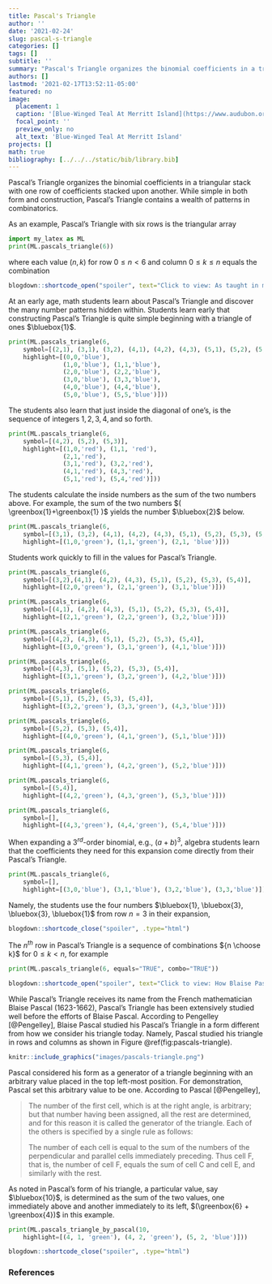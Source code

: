 ```yaml
---
title: Pascal's Triangle
author: ''
date: '2021-02-24'
slug: pascal-s-triangle
categories: []
tags: []
subtitle: ''
summary: "Pascal's Triangle organizes the binomial coefficients in a triangular stack with one row of coefficients stacked upon another. While Pascal's Triangle receives its name from the French mathematician Blaise Pascal, Pascal's Triangle has been extensively studied well before the efforts of Blaise Pascal."
authors: []
lastmod: '2021-02-17T13:52:11-05:00'
featured: no
image:
  placement: 1
  caption: '[Blue-Winged Teal At Merritt Island](https://www.audubon.org/field-guide/bird/blue-winged-teal) by C Railey is licensed under [CC BY 4.0](https://creativecommons.org/licenses/by/4.0/)'
  focal_point: ''
  preview_only: no
  alt_text: 'Blue-Winged Teal At Merritt Island'
projects: []
math: true
bibliography: [../../../static/bib/library.bib]
---
```

Pascal's Triangle organizes the binomial coefficients in a triangular stack with one row of coefficients stacked upon another. While simple in both form and construction, Pascal's Triangle contains a wealth of patterns in combinatorics.

As an example, Pascal's Triangle with six rows is the triangular array
```python
import my_latex as ML
print(ML.pascals_triangle(6))
```
where each value $(n,k)$ for row $0 \le n \lt 6$ and column $0 \le k \le n$ equals the combination

\begin{equation}
{n \choose k} = \frac{n!}{k!(n-k)!}.
\end{equation}

```r
blogdown::shortcode_open("spoiler", text="Click to view: As taught in middle school", .type="html")
```

At an early age, math students learn about Pascal's Triangle and discover the many number patterns hidden within. Students learn early that constructing Pascal's Triangle is quite simple beginning with a triangle of ones $\bluebox{1}$.

```python
print(ML.pascals_triangle(6,
    symbol=[(2,1), (3,1), (3,2), (4,1), (4,2), (4,3), (5,1), (5,2), (5,3), (5,4)],
    highlight=[(0,0,'blue'), 
               (1,0,'blue'), (1,1,'blue'),
               (2,0,'blue'), (2,2,'blue'),
               (3,0,'blue'), (3,3,'blue'),
               (4,0,'blue'), (4,4,'blue'),
               (5,0,'blue'), (5,5,'blue')]))
```

The students also learn that just inside the diagonal of one's, is the sequence of integers $1, 2, 3, 4, \text{and so forth}$.

```python
print(ML.pascals_triangle(6,
    symbol=[(4,2), (5,2), (5,3)],
    highlight=[(1,0,'red'), (1,1, 'red'),
               (2,1,'red'),
               (3,1,'red'), (3,2,'red'),
               (4,1,'red'), (4,3,'red'),
               (5,1,'red'), (5,4,'red')]))
```

The students calculate the inside numbers as the sum of the two numbers above. For example, the sum of the two numbers $( \greenbox{1}+\greenbox{1} )$ yields the number $\bluebox{2}$ below.

```python
print(ML.pascals_triangle(6, 
    symbol=[(3,1), (3,2), (4,1), (4,2), (4,3), (5,1), (5,2), (5,3), (5,4)],
    highlight=[(1,0,'green'), (1,1,'green'), (2,1, 'blue')]))
```

Students work quickly to fill in the values for Pascal's Triangle.

```python
print(ML.pascals_triangle(6, 
    symbol=[(3,2),(4,1), (4,2), (4,3), (5,1), (5,2), (5,3), (5,4)],
    highlight=[(2,0,'green'), (2,1,'green'), (3,1,'blue')]))
```

```python
print(ML.pascals_triangle(6, 
    symbol=[(4,1), (4,2), (4,3), (5,1), (5,2), (5,3), (5,4)],
    highlight=[(2,1,'green'), (2,2,'green'), (3,2,'blue')]))
```

```python
print(ML.pascals_triangle(6, 
    symbol=[(4,2), (4,3), (5,1), (5,2), (5,3), (5,4)],
    highlight=[(3,0,'green'), (3,1,'green'), (4,1,'blue')]))
```

```python
print(ML.pascals_triangle(6, 
    symbol=[(4,3), (5,1), (5,2), (5,3), (5,4)],
    highlight=[(3,1,'green'), (3,2,'green'), (4,2,'blue')]))
```

```python
print(ML.pascals_triangle(6, 
    symbol=[(5,1), (5,2), (5,3), (5,4)],
    highlight=[(3,2,'green'), (3,3,'green'), (4,3,'blue')]))
```

```python
print(ML.pascals_triangle(6, 
    symbol=[(5,2), (5,3), (5,4)],
    highlight=[(4,0,'green'), (4,1,'green'), (5,1,'blue')]))
```

```python
print(ML.pascals_triangle(6, 
    symbol=[(5,3), (5,4)],
    highlight=[(4,1,'green'), (4,2,'green'), (5,2,'blue')]))
```

```python
print(ML.pascals_triangle(6, 
    symbol=[(5,4)],
    highlight=[(4,2,'green'), (4,3,'green'), (5,3,'blue')]))
```

```python
print(ML.pascals_triangle(6, 
    symbol=[],
    highlight=[(4,3,'green'), (4,4,'green'), (5,4,'blue')]))
```

When expanding a $3^{rd}$-order binomial, e.g., $(a+b)^3$, algebra students learn that the coefficients they need for this expansion come directly from their Pascal's Triangle.

```python
print(ML.pascals_triangle(6, 
    symbol=[],
    highlight=[(3,0,'blue'), (3,1,'blue'), (3,2,'blue'), (3,3,'blue')]))
```

Namely, the students use the four numbers $\bluebox{1}, \bluebox{3}, \bluebox{3}, \bluebox{1}$ from row $n=3$ in their expansion,

\begin{aligned}
(a+b)^3 & = \  \bluebox{1}a^3 + \bluebox{3}a^2b + \bluebox{3}ab^2 + \bluebox{1}b^3 \\[1em]
        & = \  a^3 + 3a^2b + 3ab^2 + b^3.
\end{aligned}

```r
blogdown::shortcode_close("spoiler", .type="html")
```

The $n^{th}$ row in Pascal's Triangle is a sequence of combinations ${n \choose k}$ for $0 \le k \lt n$, for example

```python
print(ML.pascals_triangle(6, equals="TRUE", combo="TRUE"))
```

```r
blogdown::shortcode_open("spoiler", text="Click to view: How Blaise Pascal viewed Pascal's Triangle", .type="html")
```

While Pascal's Triangle receives its name from the French mathematician Blaise Pascal (1623-1662), Pascal's Triangle has been extensively studied well before the efforts of Blaise Pascal. According to Pengelley [@Pengelley], Blaise Pascal studied his Pascal's Triangle in a form different from how we consider his triangle today. Namely, Pascal studied his triangle in rows and columns as shown in Figure \@ref(fig:pascals-triangle).

```r
knitr::include_graphics("images/pascals-triangle.png")
```

Pascal considered his form as a generator of a triangle beginning with an arbitrary value placed in the top left-most position. For demonstration, Pascal set this arbitrary value to be one. According to Pascal [@Pengelley], 

> The number of the first cell, which is at the right angle, is arbitrary; but that number having been assigned, all the rest are determined, and for this reason it is called the generator of the triangle. Each of the others is specified by a single rule as follows:
>
> The number of each cell is equal to the sum of the numbers of the perpendicular and parallel cells immediately preceding. Thus cell F, that is, the number of cell F, equals the sum of cell C and cell E, and similarly with the rest.

As noted in Pascal's form of his triangle, a particular value, say $\bluebox{10}$, is determined as the sum of the two values, one immediately above and another immediately to its left, $(\greenbox{6} + \greenbox{4})$ in this example.

```python
print(ML.pascals_triangle_by_pascal(10,
    highlight=[(4, 1, 'green'), (4, 2, 'green'), (5, 2, 'blue')]))
```

```r
blogdown::shortcode_close("spoiler", .type="html")
```

### References
